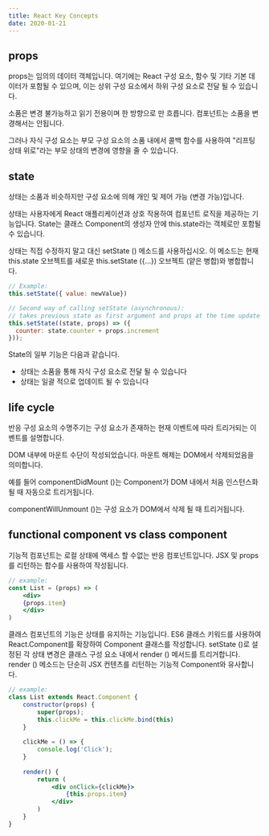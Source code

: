 ```yaml
---
title: React Key Concepts
date: 2020-01-21
---
```


## props

props는 임의의 데이터 객체입니다. 여기에는 React 구성 요소, 함수 및 기타 기본 데이터가 포함될 수 있으며, 이는 상위 구성 요소에서 하위 구성 요소로 전달 될 수 있습니다.

소품은 변경 불가능하고 읽기 전용이며 한 방향으로 만 흐릅니다. 컴포넌트는 소품을 변경해서는 안됩니다.

그러나 자식 구성 요소는 부모 구성 요소의 소품 내에서 콜백 함수를 사용하여 "리프팅 상태 위로"라는 부모 상태의 변경에 영향을 줄 수 있습니다.


## state

상태는 소품과 비슷하지만 구성 요소에 의해 개인 및 제어 가능 (변경 가능)입니다.

상태는 사용자에게 React 애플리케이션과 상호 작용하여 컴포넌트 로직을 제공하는 기능입니다. State는 클래스 Component의 생성자 안에 this.state라는 객체로만 포함될 수 있습니다.

상태는 직접 수정하지 말고 대신 setState () 메소드를 사용하십시오. 이 메소드는 현재 this.state 오브젝트를 새로운 this.setState ({...}) 오브젝트 (얕은 병합)와 병합합니다.

```jsx
// Example:
this.setState({ value: newValue})

// Second way of calling setState (asynchronous):
// takes previous state as first argument and props at the time update is applied
this.setState((state, props) => ({
  counter: state.counter + props.increment
}));
```

State의 일부 기능은 다음과 같습니다.
* 상태는 소품을 통해 자식 구성 요소로 전달 될 수 있습니다
* 상태는 일괄 적으로 업데이트 될 수 있습니다


## life cycle

반응 구성 요소의 수명주기는 구성 요소가 존재하는 현재 이벤트에 따라 트리거되는 이벤트를 설명합니다.

DOM 내부에 마운트 수단이 작성되었습니다. 마운트 해제는 DOM에서 삭제되었음을 의미합니다.

예를 들어 componentDidMount ()는 Component가 DOM 내에서 처음 인스턴스화 될 때 자동으로 트리거됩니다.

componentWillUnmount ()는 구성 요소가 DOM에서 삭제 될 때 트리거됩니다.



## functional component vs class component

기능적 컴포넌트는 로컬 상태에 액세스 할 수없는 반응 컴포넌트입니다. JSX 및 props를 리턴하는 함수를 사용하여 작성됩니다.

```jsx
// example:
const List = (props) => (
	<div>
	{props.item}
	</div>
)
```

클래스 컴포넌트의 기능은 상태를 유지하는 기능입니다. ES6 클래스 키워드를 사용하여 React.Component를 확장하여 Component 클래스를 작성합니다. setState ()로 설정된 각 상태 변경은 클래스 구성 요소 내에서 render () 메서드를 트리거합니다. render () 메소드는 단순히 JSX 컨텐츠를 리턴하는 기능적 Component와 유사합니다.

```jsx
// example:
class List extends React.Component {
	constructor(props) {
		super(props);
		this.clickMe = this.clickMe.bind(this)
	}
	
	clickMe = () => {
		console.log('Click');
	}
	
	render() {
		return (
			<div onClick={clickMe}>
				{this.props.item}
			</div>
		)
	}
}
```